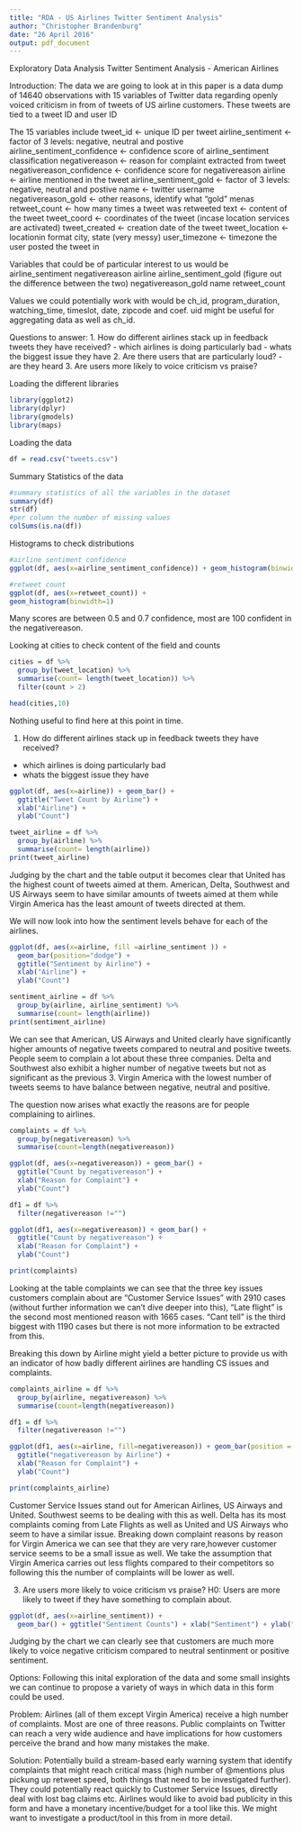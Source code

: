 ```yaml
---
title: "RDA - US Airlines Twitter Sentiment Analysis"
author: "Christopher Brandenburg"
date: "26 April 2016"
output: pdf_document
---
```

Exploratory Data Analysis
Twitter Sentiment Analysis - American Airlines

Introduction:
The data we are going to look at in this paper is a data dump of 14640 observations with 15 variables of Twitter data regarding openly voiced criticism in from of tweets of US airline customers. These tweets are tied to a tweet ID and user ID

The 15 variables include
tweet_id <- unique ID per tweet
airline_sentiment <- factor of 3 levels: negative, neutral and postive 
airline_sentiment_confidence <- confidence score of airline_sentiment classification
negativereason <- reason for complaint extracted from tweet
negativereason_confidence <- confidence score for negativereason
airline <- airline mentioned in the tweet
airline_sentiment_gold <- factor of 3 levels: negative, neutral and postive
name <- twitter username
negativereason_gold <- other reasons, identify what "gold" menas
retweet_count <- how many times a tweet was retweeted
text <- content of the tweet
tweet_coord <- coordinates of the tweet (incase location services are activated)
tweet_created <- creation date of the tweet
tweet_location <- locationin format city, state (very messy)
user_timezone <- timezone the user posted the tweet in

Variables that could be of particular interest to us would be 
airline_sentiment
negativereason
airline
airline_sentiment_gold (figure out the difference between the two)
negativereason_gold
name
retweet_count

Values we could potentially work with would be ch_id, program_duration, watching_time, timeslot, date, zipcode and coef. uid might be useful for aggregating data as well as ch_id.


Questions to answer:
1. How do different airlines stack up in feedback tweets they have received?
- which airlines is doing particularly bad
- whats the biggest issue they have
2. Are there users that are particularly loud?
- are they heard
3. Are users more likely to voice criticism vs praise?

Loading the different libraries
```r
library(ggplot2)
library(dplyr)
library(gmodels)
library(maps)
```

Loading the data
```r
df = read.csv("tweets.csv")
```
Summary Statistics of the data
```r
#summary statistics of all the variables in the dataset
summary(df)
str(df)
#per column the number of missing values
colSums(is.na(df)) 

```

Histograms to check distributions
```r
#airline sentiment confidence
ggplot(df, aes(x=airline_sentiment_confidence)) + geom_histogram(binwidth=0.01)

#retweet count
ggplot(df, aes(x=retweet_count)) + 
geom_histogram(binwidth=1)
```
Many scores are between 0.5 and 0.7 confidence, most are 100 confident in the negativereason.

Looking at cities to check content of the field and counts
```r
cities = df %>%
  group_by(tweet_location) %>%
  summarise(count= length(tweet_location)) %>%
  filter(count > 2)

head(cities,10)

```
Nothing useful to find here at this point in time.


1. How do different airlines stack up in feedback tweets they have received?
- which airlines is doing particularly bad
- whats the biggest issue they have
```r
ggplot(df, aes(x=airline)) + geom_bar() + 
  ggtitle("Tweet Count by Airline") + 
  xlab("Airline") + 
  ylab("Count")

tweet_airline = df %>%
  group_by(airline) %>%
  summarise(count= length(airline))
print(tweet_airline)
```
Judging by the chart and the table output it becomes clear that United has the highest count of tweets aimed at them. American, Delta, Southwest and US Airways seem to have similar amounts of tweets aimed at them while Virgin America has the least amount of tweets directed at them.

We will now look into how the sentiment levels behave for each of the airlines.
```r
ggplot(df, aes(x=airline, fill =airline_sentiment )) + 
  geom_bar(position="dodge") +
  ggtitle("Sentiment by Airline") + 
  xlab("Airline") + 
  ylab("Count")

sentiment_airline = df %>%
  group_by(airline, airline_sentiment) %>%
  summarise(count= length(airline))
print(sentiment_airline)
```
We can see that American, US Airways and United clearly have significantly higher amounts of negative tweets compared to neutral and positive tweets. People seem to complain a lot about these three companies. Delta and Southwest also exhibit a higher number of negative tweets but not as significant as the previous 3. Virgin America with the lowest number of tweets seems to have balance between negative, neutral and positive.

The question now arises what exactly the reasons are for people complaining to airlines.
```r
complaints = df %>%
  group_by(negativereason) %>%
  summarise(count=length(negativereason))

ggplot(df, aes(x=negativereason)) + geom_bar() +
  ggtitle("Count by negativereason") + 
  xlab("Reason for Complaint") + 
  ylab("Count")

df1 = df %>%
  filter(negativereason !="")

ggplot(df1, aes(x=negativereason)) + geom_bar() +
  ggtitle("Count by negativereason") + 
  xlab("Reason for Complaint") + 
  ylab("Count")

print(complaints)
```
Looking at the table complaints we can see that the three key issues customers complain about are "Customer Service Issues" with 2910 cases (without further information we can't dive deeper into this), "Late flight" is the second most mentioned reason with 1665 cases. "Cant tell" is the third biggest with 1190 cases but there is not more information to be extracted from this. 

Breaking this down by Airline might yield a better picture to provide us with an indicator of how badly different airlines are handling CS issues and complaints.

```r
complaints_airline = df %>%
  group_by(airline, negativereason) %>%
  summarise(count=length(negativereason))

df1 = df %>%
  filter(negativereason !="")

ggplot(df1, aes(x=airline, fill=negativereason)) + geom_bar(position = "dodge") +
  ggtitle("negativereason by Airline") + 
  xlab("Reason for Complaint") + 
  ylab("Count")

print(complaints_airline)
```
Customer Service Issues stand out for American Airlines, US Airways and United. Southwest seems to be dealing with this as well. Delta has its most complaints coming from Late Flights as well as United and US Airways who seem to have a similar issue.
Breaking down complaint reasons by reason for Virgin America we can see that they are very rare,however customer service seems to be a small issue as well. We take the assumption that Virgin America carries out less flights compared to their competitors so following this the number of complaints will be lower as well.

3. Are users more likely to voice criticism vs praise?
H0: Users are more likely to tweet if they have something to complain about. 
```r
ggplot(df, aes(x=airline_sentiment)) + 
  geom_bar() + ggtitle("Sentiment Counts") + xlab("Sentiment") + ylab("Count")
```

Judging by the chart we can clearly see that customers are much more likely to voice negative criticism compared to neutral sentinment or positive sentiment.

Options:
Following this inital exploration of the data and some small insights we can continue to propose a variety of ways in which data in this form could be used.

Problem: 
Airlines (all of them except Virgin America) receive a high number of complaints.  Most are one of three reasons. Public complaints on Twitter can reach a very wide audience and have implications for how customers perceive the brand and how many mistakes the make. 

Solution:
Potentially build a stream-based early warning system that identify complaints that might reach critical mass (high number of @mentions plus pickung up retweet speed, both things that need to be investigated further). They could potentially react quickly to Customer Service Issues, directly deal with lost bag claims etc. Airlines would like to avoid bad publicity in this form and have a monetary incentive/budget for a tool like this. We might want to investigate a product/tool in this from in more detail. 



